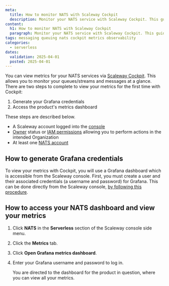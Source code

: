 ```yaml
---
meta:
  title: How to monitor NATS with Scaleway Cockpit
  description: Monitor your NATS service with Scaleway Cockpit. This guide helps you track performance to manage your messaging services efficiently.
content:
  h1: How to monitor NATS with Scaleway Cockpit
  paragraph: Monitor your NATS service with Scaleway Cockpit. This guide helps you track performance to manage your messaging services efficiently.
tags: messaging queuing nats cockpit metrics observability 
categories:
  - serverless 
dates:
  validation: 2025-04-01
  posted: 2025-04-01
---
```


You can view metrics for your NATS services via [Scaleway Cockpit](/cockpit/quickstart/). This allows you to monitor your queues/streams and messages at a glance. There are two steps to complete to view your metrics for the first time with Cockpit:

1. Generate your Grafana credentials
2. Access the product's metrics dashboard

These steps are described below.

<Macro id="requirements" />

- A Scaleway account logged into the [console](https://console.scaleway.com)
- [Owner](/iam/concepts/#owner) status or [IAM permissions](/iam/concepts/#permission) allowing you to perform actions in the intended Organization
- At least one [NATS account](/nats/how-to/create-account/)

## How to generate Grafana credentials

To view your metrics with Cockpit, you will use a Grafana dashboard which is accessible from the Scaleway console. First, you must create a user and their associated credentials (a username and password) for Grafana. This can be done directly from the Scaleway console, [by following this procedure](/cockpit/how-to/retrieve-grafana-credentials/).

## How to access your NATS dashboard and view your metrics

1. Click **NATS** in the **Serverless** section of the Scaleway console side menu.

2. Click the **Metrics** tab.

3. Click **Open Grafana metrics dashboard**.

4. Enter your Grafana username and password to log in.

    You are directed to the dashboard for the product in question, where you can view all your metrics.


